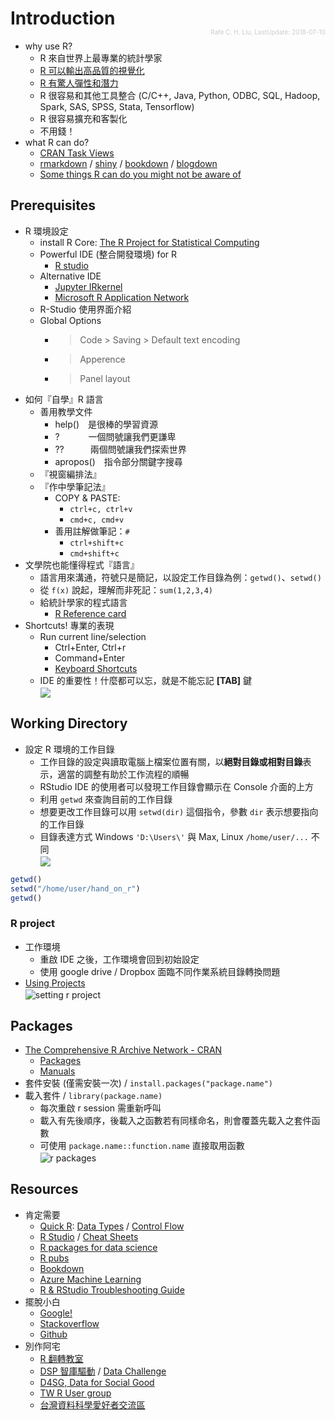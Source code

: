 # Introduction
<div style='float: right; font-size:10px; margin-top: -20px; color: #ccc;'>Rafe C. H. Liu, LastUpdate: 2018-07-10</div>

- why use R?
    - R 來自世界上最專業的統計學家
    - [R 可以輸出高品質的視覺化](http://www.r-bloggers.com/mapping-the-worlds-biggest-airlines/)
    - [R 有驚人彈性和潛力](http://r4stats.com/2013/03/19/r-2012-growth-exceeds-sas-all-time-total/)
    - R 很容易和其他工具整合 (C/C++, Java, Python, ODBC, SQL, Hadoop, Spark, SAS, SPSS, Stata, Tensorflow)
    - R 很容易擴充和客製化
    - 不用錢！
- what R can do?
    - [CRAN Task Views](https://cran.r-project.org/web/views/)
    - [rmarkdown](https://rmarkdown.rstudio.com/) / [shiny](https://shiny.rstudio.com/) / [bookdown](https://bookdown.org/yihui/bookdown/) / [blogdown](https://bookdown.org/yihui/blogdown/)
    - [Some things R can do you might not be aware of](http://simplystatistics.org/2013/12/30/some-things-r-can-do-you-might-not-be-aware-of/)

##  Prerequisites  

- R 環境設定
    - install R Core: [The R Project for Statistical Computing](http://www.r-project.org/)
    - Powerful IDE (整合開發環境) for R
        - [R studio ](http://www.rstudio.com/)
    - Alternative IDE 
        - [Jupyter IRkernel](https://github.com/IRkernel/IRkernel)
        - [Microsoft R Application Network](https://mran.microsoft.com/)
    - R-Studio 使用界面介紹
    - Global Options 
        - > Code > Saving > Default text encoding
        - > Apperence
        - > Panel layout
- 如何『自學』R 語言
    - 善用教學文件
        * help()　是很棒的學習資源
        * ? 　　　一個問號讓我們更謙卑
        * ??　　　兩個問號讓我們探索世界
        * apropos()　指令部分關鍵字搜尋
    - 『視窗編排法』
    - 『作中學筆記法』
        - COPY & PASTE: 
            - `ctrl+c, ctrl+v`
            - `cmd+c, cmd+v`
        - 善用註解做筆記：``#`` 
            - `ctrl+shift+c`
            - `cmd+shift+c`
- 文學院也能懂得程式『語言』
    - 語言用來溝通，符號只是簡記，以設定工作目錄為例：`getwd()`、`setwd()`
    - 從 `f(x)` 說起，理解而非死記：`sum(1,2,3,4)`
    - 給統計學家的程式語言
        - [R Reference card](http://cran.r-project.org/doc/contrib/Short-refcard.pdf)
- Shortcuts! 專業的表現
    - Run current line/selection
        - Ctrl+Enter, Ctrl+r
        - Command+Enter
        - [Keyboard Shortcuts](https://support.rstudio.com/hc/en-us/articles/200711853-Keyboard-Shortcuts)
    - IDE 的重要性！什麼都可以忘，就是不能忘記 **[TAB]** 鍵
<br><img src='img/tabs.jpg' align='center'></img><br>



## Working Directory

- 設定 R 環境的工作目錄
    - 工作目錄的設定與讀取電腦上檔案位置有關，以**絕對目錄或相對目錄**表示，適當的調整有助於工作流程的順暢
    - RStudio IDE 的使用者可以發現工作目錄會顯示在 Console 介面的上方
    - 利用 `getwd` 來查詢目前的工作目錄
    - 想要更改工作目錄可以用 `setwd(dir)` 這個指令，參數 `dir` 表示想要指向的工作目錄
    - 目錄表達方式 Windows `'D:\Users\'` 與 Max, Linux `/home/user/...` 不同
<br><img src='img/wd.PNG' align='center'></img><br>

```r
getwd()
setwd("/home/user/hand_on_r")
getwd()
```

### R project
- 工作環境
    - 重啟 IDE 之後，工作環境會回到初始設定
    - 使用 google drive / Dropbox 面臨不同作業系統目錄轉換問題
- [Using Projects](https://support.rstudio.com/hc/en-us/articles/200526207-Using-Projects)
<br><img src='img/rprj.PNG' align='center' alt='setting r project'></img><br>

## Packages

- [The Comprehensive R Archive Network - CRAN](https://cran.r-project.org/)
    - [Packages](https://cloud.r-project.org/web/packages/)
    - [Manuals](https://cloud.r-project.org/)
- 套件安裝 (僅需安裝一次) / `install.packages("package.name")`
- 載入套件 / `library(package.name)`
    - 每次重啟 r session 需重新呼叫
    - 載入有先後順序，後載入之函數若有同樣命名，則會覆蓋先載入之套件函數
    - 可使用 `package.name::function.name` 直接取用函數
<br><img src='img/pkg.PNG' align='center' alt='r packages'></img><br>

## Resources

- 肯定需要
    - [Quick R](http://www.statmethods.net/index.html): [Data Types](http://www.statmethods.net/input/datatypes.html) / [Control Flow](http://www.statmethods.net/management/controlstructures.html)
    - [R Studio](https://www.rstudio.com/) / [Cheat Sheets](https://www.rstudio.com/resources/cheatsheets/)
    - [R packages for data science](https://www.tidyverse.org/)
    - [R pubs](https://rpubs.com/) 
    - [Bookdown](https://bookdown.org/)
    - [Azure Machine Learning](https://docs.microsoft.com/zh-tw/azure/machine-learning/studio/r-quickstart)
    - [R & RStudio Troubleshooting Guide](https://github.com/dspim/R/wiki/R-&-RStudio-Troubleshooting-Guide)
- 擺脫小白
    - [Google!](http://www.google.com)
    - [Stackoverflow](http://stackoverflow.com/)
    - [Github](https://github.com/explore)
- 別作阿宅
    - [R 翻轉教室](http://wush978.github.io/DataScienceAndR/)
    - [DSP 智庫驅動](http://dsp.im/) / [Data Challenge](http://dc.dsp.im/main/content/KAMERA-Emergency-Medicine-Challenge) 
    - [D4SG, Data for Social Good](https://www.facebook.com/groups/1642333189376600/?fref=ts) 
    - [TW R User group](http://www.meetup.com/Taiwan-R/)
    - [台灣資料科學愛好者交流區](https://www.facebook.com/groups/datasci.tw/?fref=ts)

    